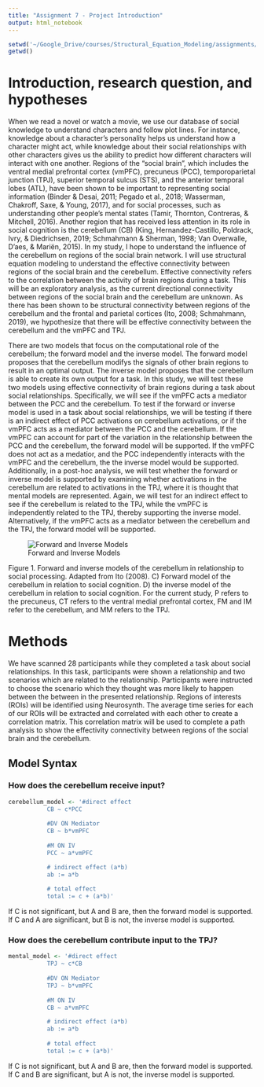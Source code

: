 ```yaml
---
title: "Assignment 7 - Project Introduction"
output: html_notebook
---
```


```r
setwd('~/Google_Drive/courses/Structural_Equation_Modeling/assignments/assignment_07/')
getwd()
```

# Introduction, research question, and hypotheses
When we read a novel or watch a movie, we use our database of social knowledge to understand characters and follow plot lines. For instance, knowledge about a character’s personality helps us understand how a character might act, while knowledge about their social relationships with other characters gives us the ability to predict how different characters will interact with one another. Regions of the “social brain”, which includes the ventral medial prefrontal cortex (vmPFC), precuneus (PCC), temporoparietal junction (TPJ), superior temporal sulcus (STS), and the anterior temporal lobes (ATL), have been shown to be important to representing social information (Binder & Desai, 2011; Pegado et al., 2018; Wasserman, Chakroff, Saxe, & Young, 2017), and for social processes, such as understanding other people’s mental states (Tamir, Thornton, Contreras, & Mitchell, 2016). Another region that has received less attention in its role in social cognition is the cerebellum (CB) (King, Hernandez-Castillo, Poldrack, Ivry, & Diedrichsen, 2019; Schmahmann & Sherman, 1998; Van Overwalle, D’aes, & Mariën, 2015). In my study, I hope to understand the influence of the cerebellum on regions of the social brain network. I will use structural equation modeling to understand the effective connectivity between regions of the social brain and the cerebellum. Effective connectivity refers to the correlation between the activity of brain regions during a task. This will be an exploratory analysis, as the current directional connectivity between regions of the social brain and the cerebellum are unknown. As there has been shown to be structural connectivity between regions of the cerebellum and the frontal and parietal cortices (Ito, 2008; Schmahmann, 2019), we hypothesize that there will be effective connectivity between the cerebellum and the vmPFC and TPJ.

There are two models that focus on the computational role of the cerebellum; the forward model and the inverse model. The forward model proposes that the cerebellum modifys the signals of other brain regions to result in an optimal output. The inverse model proposes that the cerebellum is able to create its own output for a task. In this study, we will test these two models using effective connectivity of brain regions during a task about social relationships. Specifically, we will see if the vmPFC acts a mediator between the PCC and the cerebellum. To test if the forward or inverse model is used in a task about social relationships, we will be testing if there is an indirect effect of PCC activations on cerebellum activations, or if the vmPFC acts as a mediator between the PCC and the cerebellum. If the vmPFC can account for part of the variation in the relationship between the PCC and the cerebellum, the forward model will be supported. If the vmPFC does not act as a medatior, and the PCC independently interacts with the vmPFC and the cerebellum, the the inverse model would be supported. Additionally, in a post-hoc analysis, we will test whether the forward or inverse model is supported by examining whether activations in the cerebellum are related to activations in the TPJ, where it is thought that mental models are represented. Again, we will test for an indirect effect to see if the cerebellum is related to the TPJ, while the vmPFC is independently related to the TPJ, thereby supporting the inverse model. Alternatively, if the vmPFC acts as a mediator between the cerebellum and the TPJ, the forward model will be supported.

![Forward and Inverse Models](cerebellum_models.png)

Figure 1. Forward and inverse models of the cerebellum in relationship to social processing. Adapted from Ito (2008).
C) Forward model of the cerebellum in relation to social cognition. D) the inverse model of the cerebellum in relation to social cognition. For the current study, P refers to the precuneus, CT refers to the ventral medial prefrontal cortex, FM and IM refer to the cerebellum, and MM refers to the TPJ.

# Methods
We have scanned 28 participants while they completed a task about social relationships. In this task, participants were shown a relationship and two scenarios which are related to the relationship. Participants were instructed to choose the scenario which they thought was more likely to happen between the between in the presented relationship. Regions of interests (ROIs) will be identified using Neurosynth. The average time series for each of our ROIs will be extracted and correlated with each other to create a correlation matrix. This correlation matrix will be used to complete a path analysis to show the effectivity connectivity between regions of the social brain and the cerebellum.


## Model Syntax
### How does the cerebellum receive input?
```r
cerebellum_model <- '#direct effect 
           CB ~ c*PCC
           
           #DV ON Mediator
           CB ~ b*vmPFC
           
           #M ON IV
           PCC ~ a*vmPFC

           # indirect effect (a*b)
           ab := a*b
           
           # total effect
           total := c + (a*b)'
```
If C is not significant, but A and B are, then the forward model is supported. If C and A are significant, but B is not, the inverse model is supported.

### How does the cerebellum contribute input to the TPJ?
```r
mental_model <- '#direct effect 
           TPJ ~ c*CB
           
           #DV ON Mediator
           TPJ ~ b*vmPFC
           
           #M ON IV
           CB ~ a*vmPFC

           # indirect effect (a*b)
           ab := a*b
           
           # total effect
           total := c + (a*b)'
```
If C is not significant, but A and B are, then the forward model is supported. If C and B are significant, but A is not, the inverse model is supported.
